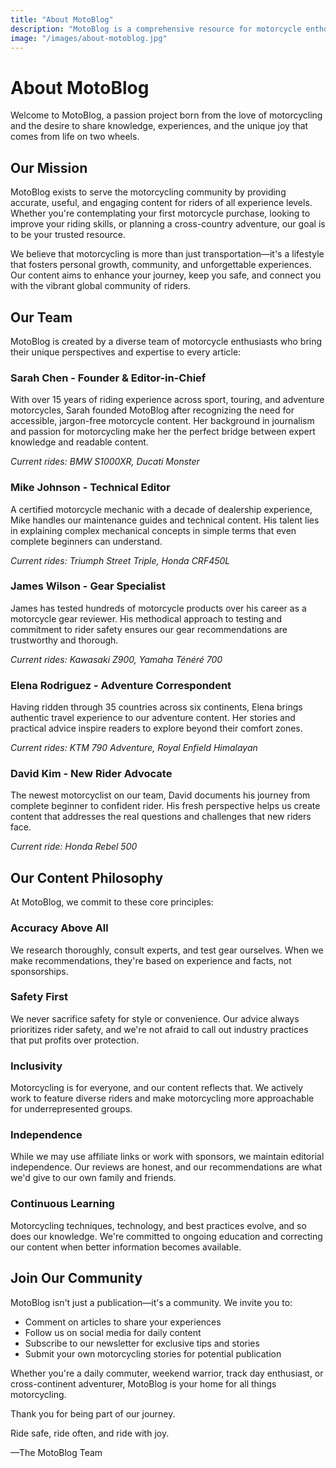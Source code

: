 ```yaml
---
title: "About MotoBlog"
description: "MotoBlog is a comprehensive resource for motorcycle enthusiasts of all skill levels, providing expert advice, reviews, and stories from the road."
image: "/images/about-motoblog.jpg"
---
```


# About MotoBlog

Welcome to MotoBlog, a passion project born from the love of motorcycling and the desire to share knowledge, experiences, and the unique joy that comes from life on two wheels.

## Our Mission

MotoBlog exists to serve the motorcycling community by providing accurate, useful, and engaging content for riders of all experience levels. Whether you're contemplating your first motorcycle purchase, looking to improve your riding skills, or planning a cross-country adventure, our goal is to be your trusted resource.

We believe that motorcycling is more than just transportation—it's a lifestyle that fosters personal growth, community, and unforgettable experiences. Our content aims to enhance your journey, keep you safe, and connect you with the vibrant global community of riders.

## Our Team

MotoBlog is created by a diverse team of motorcycle enthusiasts who bring their unique perspectives and expertise to every article:

### Sarah Chen - Founder & Editor-in-Chief

With over 15 years of riding experience across sport, touring, and adventure motorcycles, Sarah founded MotoBlog after recognizing the need for accessible, jargon-free motorcycle content. Her background in journalism and passion for motorcycling make her the perfect bridge between expert knowledge and readable content.

*Current rides: BMW S1000XR, Ducati Monster*

### Mike Johnson - Technical Editor

A certified motorcycle mechanic with a decade of dealership experience, Mike handles our maintenance guides and technical content. His talent lies in explaining complex mechanical concepts in simple terms that even complete beginners can understand.

*Current rides: Triumph Street Triple, Honda CRF450L*

### James Wilson - Gear Specialist

James has tested hundreds of motorcycle products over his career as a motorcycle gear reviewer. His methodical approach to testing and commitment to rider safety ensures our gear recommendations are trustworthy and thorough.

*Current rides: Kawasaki Z900, Yamaha Ténéré 700*

### Elena Rodriguez - Adventure Correspondent

Having ridden through 35 countries across six continents, Elena brings authentic travel experience to our adventure content. Her stories and practical advice inspire readers to explore beyond their comfort zones.

*Current rides: KTM 790 Adventure, Royal Enfield Himalayan*

### David Kim - New Rider Advocate

The newest motorcyclist on our team, David documents his journey from complete beginner to confident rider. His fresh perspective helps us create content that addresses the real questions and challenges that new riders face.

*Current ride: Honda Rebel 500*

## Our Content Philosophy

At MotoBlog, we commit to these core principles:

### Accuracy Above All

We research thoroughly, consult experts, and test gear ourselves. When we make recommendations, they're based on experience and facts, not sponsorships.

### Safety First

We never sacrifice safety for style or convenience. Our advice always prioritizes rider safety, and we're not afraid to call out industry practices that put profits over protection.

### Inclusivity

Motorcycling is for everyone, and our content reflects that. We actively work to feature diverse riders and make motorcycling more approachable for underrepresented groups.

### Independence

While we may use affiliate links or work with sponsors, we maintain editorial independence. Our reviews are honest, and our recommendations are what we'd give to our own family and friends.

### Continuous Learning

Motorcycling techniques, technology, and best practices evolve, and so does our knowledge. We're committed to ongoing education and correcting our content when better information becomes available.

## Join Our Community

MotoBlog isn't just a publication—it's a community. We invite you to:

- Comment on articles to share your experiences
- Follow us on social media for daily content
- Subscribe to our newsletter for exclusive tips and stories
- Submit your own motorcycling stories for potential publication

Whether you're a daily commuter, weekend warrior, track day enthusiast, or cross-continent adventurer, MotoBlog is your home for all things motorcycling.

Thank you for being part of our journey.

Ride safe, ride often, and ride with joy.

—The MotoBlog Team
